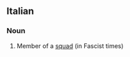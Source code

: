 ==Italian==

===Noun===
{{it-noun|squadrist|m|a|i}} {{it-noun|squadrist|f|a|e}}

# Member of a [[squad]] (in Fascist times)